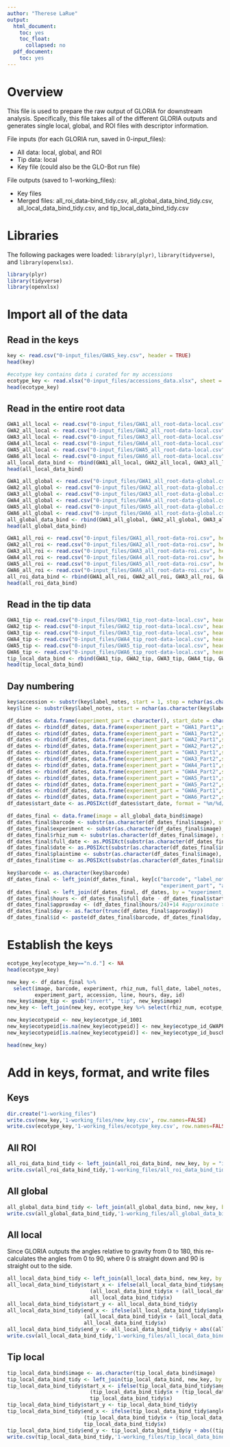 ```yaml
---
author: "Therese LaRue"
output: 
  html_document:
    toc: yes
    toc_float:
      collapsed: no
  pdf_document:
    toc: yes
---
```


# Overview
This file is used to prepare the raw output of GLORIA for downstream analysis. Specifically, this file takes all of the different GLORIA outputs and generates single local, global, and ROI files with descriptor information. 

File inputs (for each GLORIA run, saved in 0-input_files): 

* All data: local, global, and ROI
* Tip data: local 
* Key file (could also be the GLO-Bot run file)

File outputs (saved to 1-working_files):

* Key files
* Merged files: all_roi_data-bind_tidy.csv, all_global_data_bind_tidy.csv, all_local_data_bind_tidy.csv, and tip_local_data_bind_tidy.csv

# Libraries
The following packages were loaded: `library(plyr)`, `library(tidyverse)`, and `library(openxlsx)`.
```r
library(plyr)
library(tidyverse)
library(openxlsx)
```

# Import all of the data

## Read in the keys
```r
key <- read.csv("0-input_files/GWAS_key.csv", header = TRUE)
head(key)

#ecotype key contains data i curated for my accessions
ecotype_key <- read.xlsx("0-input_files/accessions_data.xlsx", sheet = 1, startRow = 1, colNames = TRUE)
head(ecotype_key)
```

## Read in the entire root data
```r
GWA1_all_local <- read.csv("0-input_files/GWA1_all_root-data-local.csv", header = TRUE)
GWA2_all_local <- read.csv("0-input_files/GWA2_all_root-data-local.csv", header = TRUE)
GWA3_all_local <- read.csv("0-input_files/GWA3_all_root-data-local.csv", header = TRUE)
GWA4_all_local <- read.csv("0-input_files/GWA4_all_root-data-local.csv", header = TRUE)
GWA5_all_local <- read.csv("0-input_files/GWA5_all_root-data-local.csv", header = TRUE)
GWA6_all_local <- read.csv("0-input_files/GWA6_all_root-data-local.csv", header = TRUE)
all_local_data_bind <- rbind(GWA1_all_local, GWA2_all_local, GWA3_all_local, GWA4_all_local, GWA5_all_local, GWA6_all_local)
head(all_local_data_bind)

GWA1_all_global <- read.csv("0-input_files/GWA1_all_root-data-global.csv", header = TRUE)
GWA2_all_global <- read.csv("0-input_files/GWA2_all_root-data-global.csv", header = TRUE)
GWA3_all_global <- read.csv("0-input_files/GWA3_all_root-data-global.csv", header = TRUE)
GWA4_all_global <- read.csv("0-input_files/GWA4_all_root-data-global.csv", header = TRUE)
GWA5_all_global <- read.csv("0-input_files/GWA5_all_root-data-global.csv", header = TRUE)
GWA6_all_global <- read.csv("0-input_files/GWA6_all_root-data-global.csv", header = TRUE)
all_global_data_bind <- rbind(GWA1_all_global, GWA2_all_global, GWA3_all_global, GWA4_all_global, GWA5_all_global, GWA6_all_global)
head(all_global_data_bind)

GWA1_all_roi <- read.csv("0-input_files/GWA1_all_root-data-roi.csv", header = TRUE)
GWA2_all_roi <- read.csv("0-input_files/GWA2_all_root-data-roi.csv", header = TRUE)
GWA3_all_roi <- read.csv("0-input_files/GWA3_all_root-data-roi.csv", header = TRUE)
GWA4_all_roi <- read.csv("0-input_files/GWA4_all_root-data-roi.csv", header = TRUE)
GWA5_all_roi <- read.csv("0-input_files/GWA5_all_root-data-roi.csv", header = TRUE)
GWA6_all_roi <- read.csv("0-input_files/GWA6_all_root-data-roi.csv", header = TRUE)
all_roi_data_bind <- rbind(GWA1_all_roi, GWA2_all_roi, GWA3_all_roi, GWA4_all_roi, GWA5_all_roi, GWA6_all_roi)
head(all_roi_data_bind)
```

## Read in the tip data
```r
GWA1_tip <- read.csv("0-input_files/GWA1_tip_root-data-local.csv", header = TRUE)
GWA2_tip <- read.csv("0-input_files/GWA2_tip_root-data-local.csv", header = TRUE)
GWA3_tip <- read.csv("0-input_files/GWA3_tip_root-data-local.csv", header = TRUE)
GWA4_tip <- read.csv("0-input_files/GWA4_tip_root-data-local.csv", header = TRUE)
GWA5_tip <- read.csv("0-input_files/GWA5_tip_root-data-local.csv", header = TRUE)
GWA6_tip <- read.csv("0-input_files/GWA6_tip_root-data-local.csv", header = TRUE)
tip_local_data_bind <- rbind(GWA1_tip, GWA2_tip, GWA3_tip, GWA4_tip, GWA5_tip, GWA6_tip)
head(tip_local_data_bind)
```

## Day numbering
```r
key$accession <- substr(key$label_notes, start = 1, stop = nchar(as.character(key$label_notes))-2)
key$line <- substr(key$label_notes, start = nchar(as.character(key$label_notes)), stop = nchar(as.character(key$label_notes)))

df_dates <- data.frame(experiment_part = character(), start_date = character())
df_dates <- rbind(df_dates, data.frame(experiment_part = "GWA1_Part1",start_date = "8/24/17 06:00"))
df_dates <- rbind(df_dates, data.frame(experiment_part = "GWA1_Part2",start_date = "8/25/17 06:00"))
df_dates <- rbind(df_dates, data.frame(experiment_part = "GWA2_Part1",start_date = "9/14/17 06:00"))
df_dates <- rbind(df_dates, data.frame(experiment_part = "GWA2_Part2",start_date = "9/15/17 06:00"))
df_dates <- rbind(df_dates, data.frame(experiment_part = "GWA3_Part1",start_date = "10/04/17 06:00"))
df_dates <- rbind(df_dates, data.frame(experiment_part = "GWA3_Part2",start_date = "10/05/17 06:00"))
df_dates <- rbind(df_dates, data.frame(experiment_part = "GWA4_Part1",start_date = "10/20/17 06:00"))
df_dates <- rbind(df_dates, data.frame(experiment_part = "GWA4_Part2",start_date = "10/21/17 06:00"))
df_dates <- rbind(df_dates, data.frame(experiment_part = "GWA5_Part1",start_date = "11/15/17 06:00"))
df_dates <- rbind(df_dates, data.frame(experiment_part = "GWA5_Part2",start_date = "11/16/17 06:00"))
df_dates <- rbind(df_dates, data.frame(experiment_part = "GWA6_Part1",start_date = "12/12/17 06:00"))
df_dates <- rbind(df_dates, data.frame(experiment_part = "GWA6_Part2",start_date = "12/13/17 06:00"))
df_dates$start_date <- as.POSIXct(df_dates$start_date, format = "%m/%d/%y %H:%M")

df_dates_final <- data.frame(image = all_global_data_bind$image)
df_dates_final$barcode <- substr(as.character(df_dates_final$image), start = 1, stop = 9)
df_dates_final$experiment <- substr(as.character(df_dates_final$image), start = 1, stop = 4)
df_dates_final$rhiz_num <- substr(as.character(df_dates_final$image), start = 6, stop = 9)
df_dates_final$full_date <- as.POSIXct(substr(as.character(df_dates_final$image), start = 11, stop = 25), format = "%Y-%m-%d-%H%M")
df_dates_final$date <- as.POSIXct(substr(as.character(df_dates_final$image), start = 11, stop = 21), format = "%Y-%m-%d")
df_dates_final$plaintime <- substr(as.character(df_dates_final$image), start = 22, stop = 25)
df_dates_final$time <- as.POSIXct(substr(as.character(df_dates_final$image), start = 22, stop = 25), format = "%H%M") 

key$barcode <- as.character(key$barcode)
df_dates_final <- left_join(df_dates_final, key[c("barcode", "label_notes", "other_notes", 
                                                  "experiment_part", "accession", "line")], by = "barcode")
df_dates_final <- left_join(df_dates_final, df_dates, by = "experiment_part")
df_dates_final$hours <- df_dates_final$full_date - df_dates_final$start_date
df_dates_final$approxday <- (df_dates_final$hours/24)+14 #approximate the imaging day which started 14 days after sowing
df_dates_final$day <- as.factor(trunc(df_dates_final$approxday))
df_dates_final$id <- paste(df_dates_final$barcode, df_dates_final$day, sep = "-")
```

# Establish the keys
```r
ecotype_key[ecotype_key=="n.d."] <- NA
head(ecotype_key)

new_key <- df_dates_final %>% 
  select(image, barcode, experiment, rhiz_num, full_date, label_notes, other_notes, 
         experiment_part, accession, line, hours, day, id)
new_key$image_tip <- gsub("invert", "tip", new_key$image)
new_key <- left_join(new_key, ecotype_key %>% select(rhiz_num, ecotype_id_1001, ecotype_id_GWAPP, ecotype_id_busch), by = "rhiz_num")

new_key$ecotypeid <- new_key$ecotype_id_1001
new_key$ecotypeid[is.na(new_key$ecotypeid)] <- new_key$ecotype_id_GWAPP[is.na(new_key$ecotypeid)]
new_key$ecotypeid[is.na(new_key$ecotypeid)] <- new_key$ecotype_id_busch[is.na(new_key$ecotypeid)]

head(new_key)
```

# Add in keys, format, and write files

## Keys
```r
dir.create("1-working_files")
write.csv(new_key,'1-working_files/new_key.csv', row.names=FALSE)
write.csv(ecotype_key,'1-working_files/ecotype_key.csv', row.names=FALSE)
```

## All ROI
```r
all_roi_data_bind_tidy <- left_join(all_roi_data_bind, new_key, by = "image")
write.csv(all_roi_data_bind_tidy,'1-working_files/all_roi_data_bind_tidy.csv', row.names=FALSE)
```

## All global
```r
all_global_data_bind_tidy <- left_join(all_global_data_bind, new_key, by = "image")
write.csv(all_global_data_bind_tidy,'1-working_files/all_global_data_bind_tidy.csv', row.names=FALSE)
```

## All local
Since GLORIA outputs the angles relative to gravity from 0 to 180, this re-calculates the angles from 0 to 90, where 0 is straight down and 90 is straight out to the side. 
```r
all_local_data_bind_tidy <- left_join(all_local_data_bind, new_key, by = "image")
all_local_data_bind_tidy$start_x <- ifelse(all_local_data_bind_tidy$angle < 90, #pointing left
                           (all_local_data_bind_tidy$x + (all_local_data_bind_tidy$length)*sin(abs(all_local_data_bind_tidy$angle-90)*(pi/180))),
                           all_local_data_bind_tidy$x)
all_local_data_bind_tidy$start_y <- all_local_data_bind_tidy$y
all_local_data_bind_tidy$end_x <- ifelse(all_local_data_bind_tidy$angle > 90, #pointing right 
                         (all_local_data_bind_tidy$x + (all_local_data_bind_tidy$length)*(sin(abs(all_local_data_bind_tidy$angle-90)*(pi/180)))), 
                         all_local_data_bind_tidy$x)
all_local_data_bind_tidy$end_y <- all_local_data_bind_tidy$y + abs((all_local_data_bind_tidy$length)*(cos(abs(all_local_data_bind_tidy$angle-90)*(pi/180))))
write.csv(all_local_data_bind_tidy,'1-working_files/all_local_data_bind_tidy.csv', row.names=FALSE)
```

## Tip local
```r
tip_local_data_bind$image <- as.character(tip_local_data_bind$image)
tip_local_data_bind_tidy <- left_join(tip_local_data_bind, new_key, by = c("image"="image_tip"))
tip_local_data_bind_tidy$start_x <- ifelse(tip_local_data_bind_tidy$angle < 90, #pointing left
                           (tip_local_data_bind_tidy$x + (tip_local_data_bind_tidy$length)*sin(abs(tip_local_data_bind_tidy$angle-90)*(pi/180))),
                           tip_local_data_bind_tidy$x)
tip_local_data_bind_tidy$start_y <- tip_local_data_bind_tidy$y
tip_local_data_bind_tidy$end_x <- ifelse(tip_local_data_bind_tidy$angle > 90, #pointing right 
                         (tip_local_data_bind_tidy$x + (tip_local_data_bind_tidy$length)*(sin(abs(tip_local_data_bind_tidy$angle-90)*(pi/180)))), 
                         tip_local_data_bind_tidy$x)
tip_local_data_bind_tidy$end_y <- tip_local_data_bind_tidy$y + abs((tip_local_data_bind_tidy$length)*(cos(abs(tip_local_data_bind_tidy$angle-90)*(pi/180))))
write.csv(tip_local_data_bind_tidy,'1-working_files/tip_local_data_bind_tidy.csv', row.names=FALSE)
```
